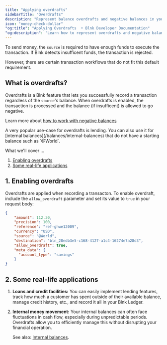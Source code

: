 ```yaml
---
title: "Applying overdrafts"
sidebarTitle: "Overdrafts"
description: "Represent balance overdrafts and negative balances in your Ledger."
icon: "money-check-dollar"
"og:title": "Applying Overdrafts  • Blnk Developer Documentation"
"og:description": "Learn how to represent overdrafts and negative balances in your Ledger."
---
```



To send money, the `source` is required to have enough funds to execute the transaction. If Blnk detects insufficent funds, the transaction is rejected. 

However, there are certain transaction workflows that do not fit this default requirement.

## What is overdrafts?

Overdrafts is a Blnk feature that lets you successfully record a transaction regardless of the `source`'s balance. When overdrafts is enabled, the transaction is processed and the balance (if insufficent) is allowed to go negative. 

Learn more about [how to work with negative balances](/resources/negative-balances)

<Tip>
    A very popular use-case for overdrafts is lending. You can also use it for [internal balances](/balances/internal-balances) that do not have a starting balance such as `@World`.
</Tip>

What we'll cover …

1. [Enabling overdrafts](#1-enabling-overdrafts)
2. [Some real-life applications](#2-some-real-life-applications)

## 1. Enabling overdrafts

Overdrafts are applied when recording a transacton. To enable overdraft, include the `allow_overdraft` parameter and set its value to `true` in your request body:

```json Request {8}
{
    "amount": 112.30,
    "precision": 100,
    "reference": "ref-ghwe12009",
    "currency": "USD",
    "source": "@World",
    "destination": "bln_28edb3e5-c168-4127-a1c4-16274e7a28d3",
    "allow_overdraft": true,
    "meta_data": {
      "account_type": "savings"
    }
}
```

## 2. Some real-life applications

1. **Loans and credit facilities:** You can easily implement lending features, track how much a customer has spent outside of their available balance, manage credit history, etc., and record it all in your Blnk Ledger.

2. **Internal money movement:** Your internal balances can often face fluctuations in cash flow, especially during unpredictable periods. Overdrafts allow you to efficiently manage this without disrupting your financial operation. 

    See also: [Internal balances](/balances/internal-balances).

<NeedHelp />